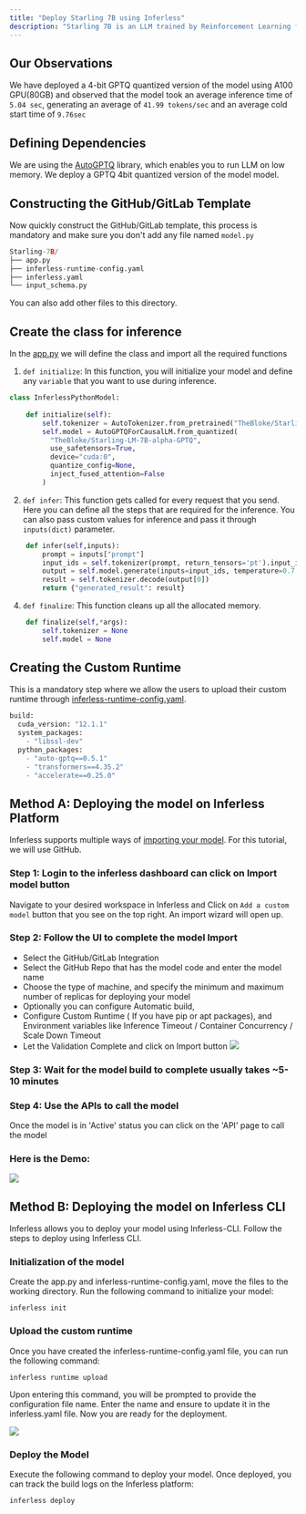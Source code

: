 ```yaml
---
title: "Deploy Starling 7B using Inferless"
description: "Starling 7B is an LLM trained by Reinforcement Learning from AI Feedback (RLAIF). Starling-7B-alpha scores 8.09 in MT Bench with GPT-4 as a judge, outperforming every model to date on MT-Bench"
---
```


## Our Observations

We have deployed a 4-bit GPTQ quantized version of the model using A100 GPU(80GB) and observed that the model took an average inference time of `5.04 sec`, generating an average of `41.99 tokens/sec` and an average cold start time of `9.76sec`

## Defining Dependencies

We are using the [AutoGPTQ](https://github.com/PanQiWei/AutoGPTQ/) library, which enables you to run LLM on low memory. We deploy a GPTQ 4bit quantized version of the model model.

## Constructing the GitHub/GitLab Template

Now quickly construct the GitHub/GitLab template, this process is mandatory and make sure you don't add any file named `model.py`

```python
Starling-7B/
├── app.py
├── inferless-runtime-config.yaml
├── inferless.yaml
└── input_schema.py
```

You can also add other files to this directory.

## Create the class for inference

In the [app.py](https://github.com/inferless/inferless_tutorials/blob/main/text_generation/Starling-LM-7B/app.py) we will define the class and import all the required functions

1.  `def initialize`: In this function, you will initialize your model and define any `variable` that you want to use during inference.

```python
class InferlessPythonModel:
    
    def initialize(self):
        self.tokenizer = AutoTokenizer.from_pretrained("TheBloke/Starling-LM-7B-alpha-GPTQ", use_fast=True)
        self.model = AutoGPTQForCausalLM.from_quantized(
          "TheBloke/Starling-LM-7B-alpha-GPTQ",
          use_safetensors=True,
          device="cuda:0",
          quantize_config=None,
          inject_fused_attention=False
        )

```

2.  `def infer`: This function gets called for every request that you send. Here you can define all the steps that are required for the inference. You can also pass custom values for inference and pass it through `inputs(dict)` parameter.

```python
    def infer(self,inputs):
        prompt = inputs["prompt"]
        input_ids = self.tokenizer(prompt, return_tensors='pt').input_ids.cuda()
        output = self.model.generate(inputs=input_ids, temperature=0.7, max_new_tokens=200)
        result = self.tokenizer.decode(output[0])
        return {"generated_result": result}
```

4.  `def finalize`: This function cleans up all the allocated memory.

```python
    def finalize(self,*args):
        self.tokenizer = None
        self.model = None
```

## Creating the Custom Runtime

This is a mandatory step where we allow the users to upload their custom runtime through [inferless-runtime-config.yaml](https://github.com/inferless/inferless_tutorials/blob/main/video_generation/Stable-Video/inferless-runtime-config.yaml).

```python
build:
  cuda_version: "12.1.1"
  system_packages:
    - "libssl-dev"
  python_packages:
    - "auto-gptq==0.5.1"
    - "transformers==4.35.2"
    - "accelerate==0.25.0"
```

##  Method A: Deploying the model on Inferless Platform

Inferless supports multiple ways of [importing your model](https://docs.inferless.com/model-import/file-structure-requirements). For this tutorial, we will use GitHub. 

### Step 1: Login to the inferless dashboard can click on Import model button
Navigate to your desired workspace in Inferless and Click on `Add a custom model` button that you see on the top right. An import wizard will open up.

### Step 2: Follow the UI to complete the model  Import
* Select the GitHub/GitLab Integration
* Select the GitHub Repo that has the model code and enter the model name
* Choose the type of machine, and specify the minimum and maximum number of replicas for deploying your model
* Optionally you can configure Automatic build,
* Configure Custom Runtime ( If you have pip or apt packages), and Environment variables like Inference Timeout / Container Concurrency / Scale Down Timeout 
* Let the Validation Complete and click on Import button
![](/images/import.jpg)

### Step 3: Wait for the model build to complete usually takes ~5-10 minutes

### Step 4: Use the APIs to call the model
Once the model is in 'Active' status you can click on the 'API' page to call the model

### Here is the Demo:

![](/gif/gif6.gif)

 

## Method B: Deploying the model on Inferless CLI

Inferless allows you to deploy your model using Inferless-CLI. Follow the steps to deploy using Inferless CLI.

### Initialization of the model

Create the app.py and inferless-runtime-config.yaml, move the files to the working directory. Run the following command to initialize your model:

```
inferless init
```

### Upload the custom runtime

Once you have created the inferless-runtime-config.yaml file, you can run the following command:

```
inferless runtime upload
```

Upon entering this command, you will be prompted to provide the configuration file name. Enter the name and ensure to update it in the inferless.yaml file. Now you are ready for the deployment.

![](/images/llama70b-6.png)

### Deploy the Model

Execute the following command to deploy your model. Once deployed, you can track the build logs on the Inferless platform:

```
inferless deploy
```